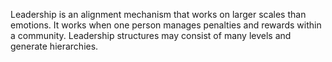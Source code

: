 
Leadership is an alignment mechanism that works on larger scales than emotions. It works when one person manages penalties and rewards within a community. Leadership structures may consist of many levels and generate hierarchies.
